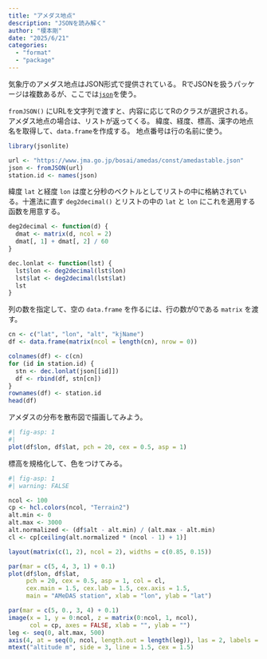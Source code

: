 ```yaml
---
title: "アメダス地点"
description: "JSONを読み解く"
author: "榎本剛"
date: "2025/6/21"
categories:
  - "format"
  - "package"
---
```


気象庁のアメダス地点はJSON形式で提供されている。
RでJSONを扱うパッケージは複数あるが、ここでは[`json`](https://cran.r-project.org/web/packages/jsonlite/)を使う。

`fromJSON()` にURLを文字列で渡すと、内容に応じてRのクラスが選択される。
アメダス地点の場合は、リストが返ってくる。
緯度、経度、標高、漢字の地点名を取得して、`data.frame`を作成する。
地点番号は行の名前に使う。

```r
library(jsonlite)

url <- "https://www.jma.go.jp/bosai/amedas/const/amedastable.json"
json <- fromJSON(url)
station.id <- names(json)
```

緯度 `lat` と経度 `lon` は度と分秒のベクトルとしてリストの中に格納されている。十進法に直す `deg2decimal()` とリストの中の `lat` と `lon` にこれを適用する函数を用意する。

```r
deg2decimal <- function(d) {
  dmat <- matrix(d, ncol = 2)
  dmat[, 1] + dmat[, 2] / 60
}

dec.lonlat <- function(lst) {
  lst$lon <- deg2decimal(lst$lon)
  lst$lat <- deg2decimal(lst$lat)
  lst
}
```

列の数を指定して、空の `data.frame` を作るには、行の数が0である `matrix` を渡す。

```r
cn <- c("lat", "lon", "alt", "kjName")
df <- data.frame(matrix(ncol = length(cn), nrow = 0))

colnames(df) <- c(cn)
for (id in station.id) {
  stn <- dec.lonlat(json[[id]])
  df <- rbind(df, stn[cn])
}
rownames(df) <- station.id
head(df)
```

アメダスの分布を散布図で描画してみよう。

```r
#| fig-asp: 1
#| 
plot(df$lon, df$lat, pch = 20, cex = 0.5, asp = 1)
```

標高を規格化して、色をつけてみる。

```r
#| fig-asp: 1
#| warning: FALSE

ncol <- 100
cp <- hcl.colors(ncol, "Terrain2")
alt.min <- 0
alt.max <- 3000
alt.normalized <- (df$alt - alt.min) / (alt.max - alt.min)
cl <- cp[ceiling(alt.normalized * (ncol - 1) + 1)]

layout(matrix(c(1, 2), ncol = 2), widths = c(0.85, 0.15))

par(mar = c(5, 4, 3, 1) + 0.1)
plot(df$lon, df$lat,
     pch = 20, cex = 0.5, asp = 1, col = cl,
     cex.main = 1.5, cex.lab = 1.5, cex.axis = 1.5,
     main = "AMeDAS station", xlab = "lon", ylab = "lat")

par(mar = c(5, 0., 3, 4) + 0.1)
image(x = 1, y = 0:ncol, z = matrix(0:ncol, 1, ncol),
      col = cp, axes = FALSE, xlab = "", ylab = "")
leg <- seq(0, alt.max, 500)
axis(4, at = seq(0, ncol, length.out = length(leg)), las = 2, labels = leg, cex.axis = 1.5)
mtext("altitude m", side = 3, line = 1.5, cex = 1.5)
```

